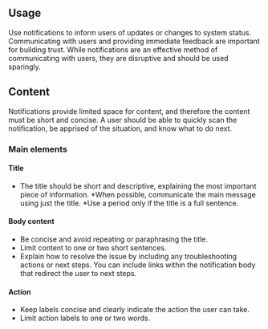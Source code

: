 ## Usage

Use notifications to inform users of updates or changes to system status. Communicating with users and providing immediate feedback are important for building trust. While notifications are an effective method of communicating with users, they are disruptive and should be used sparingly.

## Content

Notifications provide limited space for content, and therefore the content must be short and concise. A user should be able to quickly scan the notification, be apprised of the situation, and know what to do next.

### Main elements

#### Title

- The title should be short and descriptive, explaining the most important piece of information.
  *When possible, communicate the main message using just the title.
  *Use a period only if the title is a full sentence.

#### Body content

- Be concise and avoid repeating or paraphrasing the title.
- Limit content to one or two short sentences.
- Explain how to resolve the issue by including any troubleshooting actions or next steps. You can include links within the notification body that redirect the user to next steps.

#### Action

- Keep labels concise and clearly indicate the action the user can take.
- Limit action labels to one or two words.

